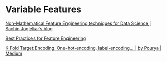 # Variable Features

[Non-Mathematical Feature Engineering techniques for Data Science | Sachin Joglekar's blog](https://codesachin.wordpress.com/2016/06/25/non-mathematical-feature-engineering-techniques-for-data-science/)

[Best Practices for Feature Engineering](https://elitedatascience.com/feature-engineering-best-practices)

[K-Fold Target Encoding. One-hot-encoding, label-encoding… | by Pourya | Medium](https://medium.com/@pouryaayria/k-fold-target-encoding-dfe9a594874b)